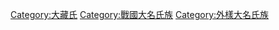 [[Category:大藏氏|Category:大藏氏]]
[[Category:戰國大名氏族|Category:戰國大名氏族]]
[[Category:外樣大名氏族|Category:外樣大名氏族]]